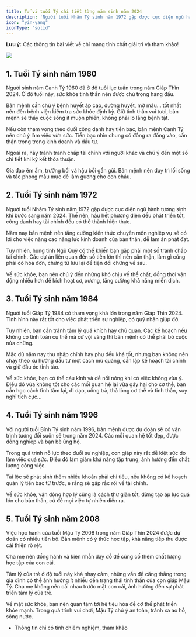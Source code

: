 ```yaml
---
title: Tử vi tuổi Tý chi tiết từng năm sinh năm 2024
description: 'Người tuổi Nhâm Tý sinh năm 1972 gặp được cục diện ngũ hành tương sinh khi bước sang năm 2024. Thế nên, hầu hết phương diện đều phát triển tốt, công danh hay tài chính đều có thể thành hiện thực.'
icon: "yin-yang"
iconType: "solid"
---
```


<Warning> **Lưu ý:** Các thông tin bài viết về chỉ mang tính chất giải trí và tham khảo! </Warning>

<Frame caption="Tử vi tuổi Tý chi tiết từng năm sinh năm 2024">
    <img src="https://raw.githubusercontent.com/hautph/docs/main/images/tuoi-ty-tung-nam-sinh-2024.jpg" />
</Frame>

## 1. Tuổi Tý sinh năm 1960

Người sinh năm Canh Tý 1960 đã ở độ tuổi lục tuần trong năm Giáp Thìn 2024. Ở độ tuổi này, sức khỏe tinh thần nên được chú trọng hàng đầu. 

Bản mệnh cần chú ý bệnh huyết áp cao, đường huyết, mỡ máu… tốt nhất nên đến bệnh viện kiểm tra sức khỏe định kỳ. Giữ tinh thần vui tươi, bản mệnh sẽ thấy cuộc sống ít muộn phiền, không phải lo lắng bệnh tật.

Nếu còn tham vọng theo đuổi công danh hay tiền bạc, bản mệnh Canh Tý nên chú ý làm việc vừa sức. Tiền bạc nhìn chung có đồng ra đồng vào, cần thận trọng trong kinh doanh và đầu tư. 

Ngoài ra, hãy tránh tranh chấp tài chính với người khác và chú ý đến một số chi tiết khi ký kết thỏa thuận. 

Gia đạo êm ấm, trưởng bối và hậu bối gần gũi. Bản mệnh nên duy trì lối sống và tác phong mẫu mực để làm gương cho con cháu.

## 2. Tuổi Tý sinh năm 1972

Người tuổi Nhâm Tý sinh năm 1972 gặp được cục diện ngũ hành tương sinh khi bước sang năm 2024. Thế nên, hầu hết phương diện đều phát triển tốt, công danh hay tài chính đều có thể thành hiện thực.

Năm nay bản mệnh nên tăng cường kiến thức chuyên môn nghiệp vụ sẽ có lợi cho việc nâng cao năng lực kinh doanh của bản thân, dễ làm ăn phát đạt. 

Tuy nhiên, hung tinh Ngũ Quỷ có thể khiến bạn gặp phải một số tranh chấp tài chính. Các dự án liên quan đến số tiền lớn thì nên cẩn thận, làm gì cũng phải có hóa đơn, chứng từ lưu lại để tiện đối chứng về sau.

Về sức khỏe, bạn nên chú ý đến những khó chịu về thể chất, đồng thời vận động nhiều hơn để kích hoạt cơ, xương, tăng cường khả năng miễn dịch.

## 3. Tuổi Tý sinh năm 1984

Người tuổi Giáp Tý 1984 có tham vọng khá lớn trong năm Giáp Thìn 2024. Tình hình này rất tốt cho việc phát triển sự nghiệp, có quý nhân giúp đỡ.

Tuy nhiên, bạn cần tránh tâm lý quá khích hay chủ quan. Các kế hoạch nếu không có tính toán cụ thể mà cứ vội vàng thì bản mệnh có thể phải bỏ cuộc nửa chừng. 

Mặc dù năm nay thu nhập chính hay phụ đều khá tốt, nhưng bạn không nên chạy theo xu hướng đầu tư một cách mù quáng, cần lập kế hoạch tài chính và giữ đầu óc tỉnh táo. 

Về sức khỏe, bạn có thể cáu kỉnh và dễ nổi nóng khi có việc không vừa ý. Điều đó vừa không tốt cho các mối quan hệ lại vừa gây hại cho cơ thể, bạn cần học cách tĩnh tâm lại, đi dạo, uống trà, thả lỏng cơ thể và tinh thần, suy nghĩ tích cực…

## 4. Tuổi Tý sinh năm 1996

Với người tuổi Bính Tý sinh năm 1996, bản mệnh được dự đoán sẽ có vận trình tương đối suôn sẻ trong năm 2024. Các mối quan hệ tốt đẹp, được đồng nghiệp và bạn bè ủng hộ. 

Trong quá trình nỗ lực theo đuổi sự nghiệp, con giáp này rất dễ kiệt sức do làm việc quá sức. Điều đó làm giảm khả năng tập trung, ảnh hưởng đến chất lượng công việc. 

Tài lộc sẽ phát sinh thêm nhiều khoản phải chi tiêu, nếu không có kế hoạch quản lý tiền bạc từ trước, e rằng sẽ gặp rắc rối về tài chính. 

Về sức khỏe, vận động hợp lý cũng là cách thư giãn tốt, đừng tạo áp lực quá lớn cho bản thân, cứ để mọi việc tự nhiên diễn ra.

## 5. Tuổi Tý sinh năm 2008

Việc học hành của tuổi Mậu Tý 2008 trong năm Giáp Thìn 2024 được dự đoán có nhiều tiến bộ. Bản mệnh có ý thức học tập, khả năng tiếp thu được cải thiện rõ rệt. 

Cha mẹ nên đồng hành và kiên nhẫn dạy dỗ để củng cố thêm chất lượng học tập của con cái. 

Tâm lý của trẻ ở độ tuổi này khá nhạy cảm, những vấn đề căng thẳng trong gia đình có thể ảnh hưởng ít nhiều đến trạng thái tinh thần của con giáp Mậu Tý. Cha mẹ không nên cãi nhau trước mặt con cái, ảnh hưởng đến sự phát triển tâm lý của trẻ. 

Về mặt sức khỏe, bạn nên quan tâm tới hệ tiêu hóa để cơ thể phát triển khỏe mạnh. Trong quá trình vui chơi, Mậu Tý chú ý an toàn, tránh xa ao hồ, sông nước.

* Thông tin chỉ có tính chiêm nghiệm, tham khảo